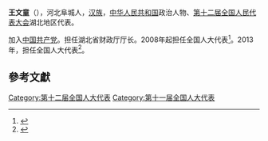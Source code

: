 '''王文童'''（{{bd|1956年||}}），河北阜城人，[[汉族|汉族]]，[[中华人民共和国|中华人民共和国]]政治人物、[[第十二届全国人民代表大会|第十二届全国人民代表大会]]湖北地区代表。

加入[[中国共产党|中国共产党]]。担任湖北省财政厅厅长。2008年起担任全国人大代表<ref>{{cite news|title=全国人大代表信息-王文童|url= http://210.82.31.1:8084/delegate/viewDelegate.action?dbid=111551|accessdate=2013-04-05|newspaper=全国人大网}}</ref>。2013年，担任全国人大代表<ref>{{cite news|title=全国人大代表信息-王文童|url= http://210.82.31.1:8084/delegate/viewDelegate.action?dbid=121535|accessdate=2013-04-05|newspaper=全国人大网}}</ref>。

==參考文獻==
{{reflist}}
{{中国政治人物小作品}}

[[Category:第十二届全国人大代表|Category:第十二届全国人大代表]]
[[Category:第十一届全国人大代表|Category:第十一届全国人大代表]]